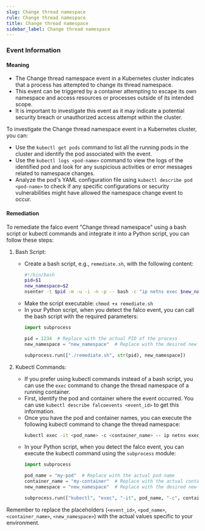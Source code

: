 ```yaml
--- 
slug: Change thread namespace
rule: Change thread namespace
title: Change thread namespace
sidebar_label: Change thread namespace
---
```

                   

### Event Information

#### Meaning

- The Change thread namespace event in a Kubernetes cluster indicates that a process has attempted to change its thread namespace.
- This event can be triggered by a container attempting to escape its own namespace and access resources or processes outside of its intended scope.
- It is important to investigate this event as it may indicate a potential security breach or unauthorized access attempt within the cluster.

To investigate the Change thread namespace event in a Kubernetes cluster, you can:
- Use the `kubectl get pods` command to list all the running pods in the cluster and identify the pod associated with the event.
- Use the `kubectl logs <pod-name>` command to view the logs of the identified pod and look for any suspicious activities or error messages related to namespace changes.
- Analyze the pod's YAML configuration file using `kubectl describe pod <pod-name>` to check if any specific configurations or security vulnerabilities might have allowed the namespace change event to occur.

#### Remediation

To remediate the falco event "Change thread namespace" using a bash script or kubectl commands and integrate it into a Python script, you can follow these steps:

1. Bash Script:
   - Create a bash script, e.g., `remediate.sh`, with the following content:
     ```bash
     #!/bin/bash
     pid=$1
     new_namespace=$2
     nsenter -t $pid -m -u -i -n -p -- bash -c "ip netns exec $new_namespace"
     ```
   - Make the script executable: `chmod +x remediate.sh`
   - In your Python script, when you detect the falco event, you can call the bash script with the required parameters:
     ```python
     import subprocess
     
     pid = 1234  # Replace with the actual PID of the process
     new_namespace = "new_namespace"  # Replace with the desired new namespace
     
     subprocess.run(["./remediate.sh", str(pid), new_namespace])
     ```

2. Kubectl Commands:
   - If you prefer using kubectl commands instead of a bash script, you can use the `exec` command to change the thread namespace of a running container.
   - First, identify the pod and container where the event occurred. You can use `kubectl describe falcoevents <event_id>` to get this information.
   - Once you have the pod and container names, you can execute the following kubectl command to change the thread namespace:
     ```bash
     kubectl exec -it <pod_name> -c <container_name> -- ip netns exec <new_namespace>
     ```
   - In your Python script, when you detect the falco event, you can execute the kubectl command using the `subprocess` module:
     ```python
     import subprocess
     
     pod_name = "my-pod"  # Replace with the actual pod name
     container_name = "my-container"  # Replace with the actual container name
     new_namespace = "new_namespace"  # Replace with the desired new namespace
     
     subprocess.run(["kubectl", "exec", "-it", pod_name, "-c", container_name, "--", "ip", "netns", "exec", new_namespace])
     ```

Remember to replace the placeholders (`<event_id>`, `<pod_name>`, `<container_name>`, `<new_namespace>`) with the actual values specific to your environment.

 